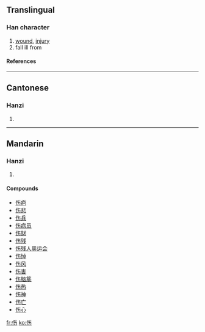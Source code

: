 {{see|傷}}

==Translingual==
===Han character===
{{Han char|rn=9|rad=人|as=04|sn=6|four=|canj=人人大尸 (OOKS)}}
# [[wound]], [[injury]]
# fall ill from
====References====
{{Han ref|kx=0096.121|hdz=10124.010|uh=4F24|ud=20260}}
----
==Cantonese==
===Hanzi===
{{yue-hanzi|jyut=|y=seung1}}
# {{defn|Cantonese}}
----
==Mandarin==
===Hanzi===
{{cmn-hanzi|tra=傷|pin=[[shāng]] (shang1)|wg=shang<sup>1</sup>}}
# {{defn|Mandarin}}

====Compounds====
*[[伤疤]]
*[[伤悲]]
*[[伤兵]]
*[[伤病员]]
*[[伤财]]
*[[伤残]]
*[[伤残人奥运会]]
*[[伤悼]]
*[[伤风]]
*[[伤害]]
*[[伤脑筋]]
*[[伤热]]
*[[伤神]]
*[[伤亡]]
*[[伤心]]




[[fr:伤]]
[[ko:伤]]